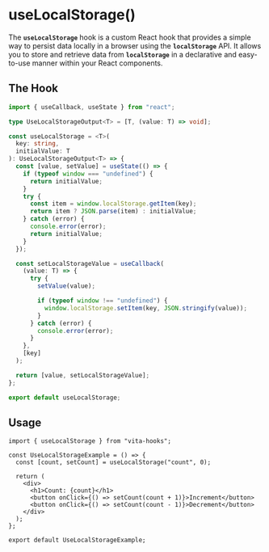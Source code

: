 
<Meta title="hooks/useLocalStorage" />

# useLocalStorage()

The **`useLocalStorage`** hook is a custom React hook that provides a simple way to persist data locally in a browser using the **`localStorage`** API. It allows you to store and retrieve data from **`localStorage`** in a declarative and easy-to-use manner within your React components.

## The Hook

```ts
import { useCallback, useState } from "react";

type UseLocalStorageOutput<T> = [T, (value: T) => void];

const useLocalStorage = <T>(
  key: string,
  initialValue: T
): UseLocalStorageOutput<T> => {
  const [value, setValue] = useState(() => {
    if (typeof window === "undefined") {
      return initialValue;
    }
    try {
      const item = window.localStorage.getItem(key);
      return item ? JSON.parse(item) : initialValue;
    } catch (error) {
      console.error(error);
      return initialValue;
    }
  });

  const setLocalStorageValue = useCallback(
    (value: T) => {
      try {
        setValue(value);

        if (typeof window !== "undefined") {
          window.localStorage.setItem(key, JSON.stringify(value));
        }
      } catch (error) {
        console.error(error);
      }
    },
    [key]
  );

  return [value, setLocalStorageValue];
};

export default useLocalStorage;
```

## Usage

```tsx
import { useLocalStorage } from "vita-hooks";

const UseLocalStorageExample = () => {
  const [count, setCount] = useLocalStorage("count", 0);

  return (
    <div>
      <h1>Count: {count}</h1>
      <button onClick={() => setCount(count + 1)}>Increment</button>
      <button onClick={() => setCount(count - 1)}>Decrement</button>
    </div>
  );
};

export default UseLocalStorageExample;
```
